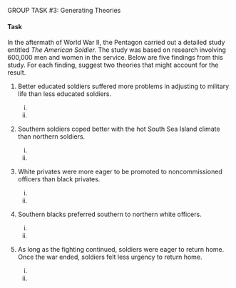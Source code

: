 [GROUP TASK #3: Generating Theories]{.small}

#### Task

In the aftermath of World War II, the Pentagon carried out a
detailed study entitled *The American Soldier.* The study was based
on research involving 600,000 men and women in the service. Below
are five findings from this study. For each finding, suggest two
theories that might account for the result.

1.  Better educated soldiers suffered more problems in adjusting to
    military life than less educated soldiers.

    (i)
    
    (ii)

2.  Southern soldiers coped better with the hot South Sea Island
    climate than northern soldiers.

    (i)
    
    (ii)

3.  White privates were more eager to be promoted to noncommissioned
    officers than black privates.

    (i)
    
    (ii)

4.  Southern blacks preferred southern to northern white officers.

    (i)
    
    (ii)

5.  As long as the fighting continued, soldiers were eager to return
    home. Once the war ended, soldiers felt less urgency to return
    home.

    (i)
    
    (ii)
